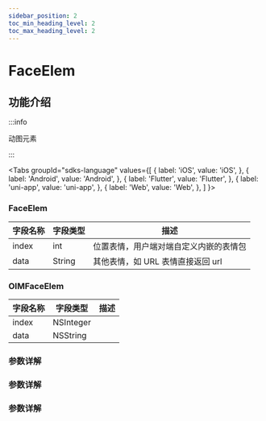 ```yaml
---
sidebar_position: 2
toc_min_heading_level: 2
toc_max_heading_level: 2
---
```


# FaceElem

## 功能介绍

:::info

动图元素

:::

<Tabs
groupId="sdks-language"
values={[
{ label: 'iOS', value: 'iOS', },
{ label: 'Android', value: 'Android', },
{ label: 'Flutter', value: 'Flutter', },
{ label: 'uni-app', value: 'uni-app', },
{ label: 'Web', value: 'Web', },
]
}>

<TabItem value="Flutter">

### FaceElem

| 字段名称 | 字段类型 | 描述                                   |
| -------- | -------- | -------------------------------------- |
| index    | int      | 位置表情，用户端对端自定义内嵌的表情包 |
| data     | String   | 其他表情，如 URL 表情直接返回 url      |

</TabItem>

<TabItem value="iOS">

### OIMFaceElem

| 字段名称 | 字段类型  | 描述 |
| -------- | --------- | ---- |
| index    | NSInteger |      |
| data     | NSString  |      |

</TabItem>

<TabItem value="Android">

### 参数详解

</TabItem>

<TabItem value="Web">

### 参数详解

</TabItem>

<TabItem value="uni-app">

### 参数详解

</TabItem>

</Tabs>
